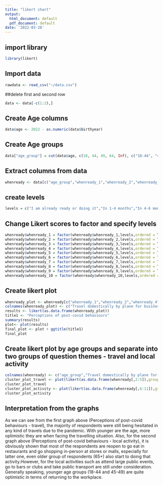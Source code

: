```yaml
---
title: "likert chart"
output:
  html_document: default
  pdf_document: default
date: '2022-03-28'
---
```


## import library
```r
library(likert)
```

## Import data

```r
rawdata <- read_csv("~/data.csv")
```

##delete first and second row
```r
data <- data[-c(1:2),]
```

## Create Age columns

```r
data$age <- 2022 - as.numeric(data$birthyear)
```

## Create Age groups

```r
data["age_group"] = cut(data$age, c(18, 44, 49, 64, Inf), c("18-44", "45-49", "50-64", ">64"), include.lowest=TRUE)
```

## Extract columns from data

```r
whenready <- data[c("age_group","whenready_1","whenready_2","whenready_3","whenready_4","whenready_5","whenready_6","whenready_7","whenready_8","whenready_9","whenready_10")]
```

## create levels

```r
levels = c("I am already ready or doing it","In 1-4 months","In 4-6 months","In more than 6 months","When a vaccine will be ready or the virus will have disappeared","I don’t foresee a time when I will be ready to do it again","Not applicable for me")
```

##  Change Likert scores to factor and specify levels

```r
whenready$whenready_1 = factor(whenready$whenready_1,levels,ordered = TRUE)
whenready$whenready_2 = factor(whenready$whenready_2,levels,ordered = TRUE)
whenready$whenready_3 = factor(whenready$whenready_3,levels,ordered = TRUE)
whenready$whenready_4 = factor(whenready$whenready_4,levels,ordered = TRUE)
whenready$whenready_5 = factor(whenready$whenready_5,levels,ordered = TRUE)
whenready$whenready_6 = factor(whenready$whenready_6,levels,ordered = TRUE)
whenready$whenready_7 = factor(whenready$whenready_7,levels,ordered = TRUE)
whenready$whenready_8 = factor(whenready$whenready_8,levels,ordered = TRUE)
whenready$whenready_9 = factor(whenready$whenready_9,levels,ordered = TRUE)
whenready$whenready_10 = factor(whenready$whenready_10,levels,ordered = TRUE)
```

## Create likert plot

```r
whenready_plot <- whenready[c("whenready_1","whenready_2","whenready_4","whenready_4","whenready_5","whenready_6","whenready_7","whenready_8","whenready_9","whenready_10")]
colnames(whenready_plot) <- c("Travel domestically by plane for business or essential purposes","Travel internationally by plane for business or essential purposes","Travel domestically by plane for leisure","Travel internationally by plane for leisure","Go shopping in-person at stores or malls","Return to the workplace","Go eat in restaurants","Go to bars, clubs, or crowded spaces","Attend large public events like a festival or outdoor gathering","Take public transit")
results <- likert(as.data.frame(whenready_plot))
title1 <- "Perceptions of post-covid behaviours"
summary(results)
plot<- plot(results)
final_plot <- plot + ggtitle(title1)
final_plot
```
## Create likert plot by age groups and separate into two groups of question themes - travel and local activity

```r
colnames(whenready) <- c("age_group","Travel domestically by plane for business or essential purposes","Travel internationally by plane for business or essential purposes","Travel domestically by plane for leisure","Travel internationally by plane for leisure","Go shopping in-person at stores or malls","Return to the workplace","Go eat in restaurants","Go to bars, clubs, or crowded spaces","Attend large public events like a festival or outdoor gathering","Take public transit")
cluster_plot_travel <- plot(likert(as.data.frame(whenready[,2:5]),grouping = whenready$age_group)) + ggtitle("Perceptions of post-covid behaviours - travel")
cluster_plot_travel
cluster_plot_activity <- plot(likert(as.data.frame(whenready[,6:11]),grouping = whenready$age_group)) + ggtitle("Perceptions of post-covid behaviours - local activity")
cluster_plot_activity
```
## Interpretation from the graphs
As we can see from the first graph above (Perceptions of post-covid behaviours - travel), the majority of respondents were still being hesitated in any kind of travels due to the pandemic. With younger are the age, more optimistic they are when facing the travelling situation. Also, for the second graph above (Perceptions of post-covid behaviours - local activity), it is obviously shown that most of the respondents are reopen to go eat in restaurants and go shopping in-person at stores or malls, especially for latter one, even older group of respondents (65+) also start to doing that activity.However, for the local activities such as attend large public events, go to bars or clubs and take public transport are still under consideration. Generally speaking, younger age groups (18-44 and 45-49) are quite optimistic in terms of returning to the workplace.


